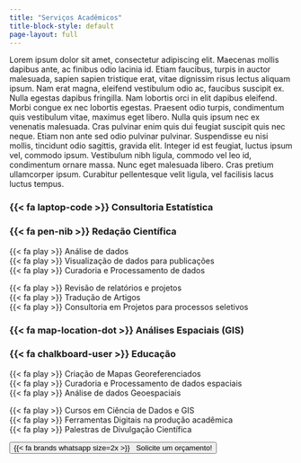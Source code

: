```yaml
---
title: "Serviços Acadêmicos"
title-block-style: default
page-layout: full
---
```


::: {.grid}

:::{.g-col-12 .g-col-md-6}
:::

:::{.g-col-12 }
Lorem ipsum dolor sit amet, consectetur adipiscing elit. Maecenas mollis dapibus ante, ac finibus odio lacinia id. Etiam faucibus, turpis in auctor malesuada, sapien sapien tristique erat, vitae dignissim risus lectus aliquam ipsum. Nam erat magna, eleifend vestibulum odio ac, faucibus suscipit ex. Nulla egestas dapibus fringilla. Nam lobortis orci in elit dapibus eleifend. Morbi congue ex nec lobortis egestas. Praesent odio turpis, condimentum quis vestibulum vitae, maximus eget libero. Nulla quis ipsum nec ex venenatis malesuada. Cras pulvinar enim quis dui feugiat suscipit quis nec neque. Etiam non ante sed odio pulvinar pulvinar. Suspendisse eu nisi mollis, tincidunt odio sagittis, gravida elit. Integer id est feugiat, luctus ipsum vel, commodo ipsum. Vestibulum nibh ligula, commodo vel leo id, condimentum ornare massa. Nunc eget malesuada libero. Cras pretium ullamcorper ipsum. Curabitur pellentesque velit ligula, vel facilisis lacus luctus tempus.
:::

:::{.g-col-5 .herocon}
:::{.grid .centergrid}
:::{.g-col-12 }
### {{< fa laptop-code >}} Consultoria Estatística
:::
:::
:::


:::{.g-col-2}
:::

:::{.g-col-5  .herocon}
:::{.grid .centergrid}
:::{.g-col-12  }
### {{< fa pen-nib >}} Redação Científica
:::
:::
:::

:::{.g-col-7 .servs}
{{< fa play >}} Análise de dados <br>
{{< fa play >}} Visualização de dados para publicações <br>
{{< fa play >}} Curadoria e Processamento de dados 
:::

:::{.g-col-5 .servs}
{{< fa play >}} Revisão de relatórios e projetos <br>
{{< fa play >}} Tradução de Artigos <br>
{{< fa play >}} Consultoria em Projetos para processos seletivos
:::

:::{.g-col-5 .herocon}
:::{.grid .centergrid}
:::{.g-col-12 }
### {{< fa map-location-dot >}} Análises Espaciais (GIS)
:::
:::
:::


:::{.g-col-2}
:::

:::{.g-col-5  .herocon}
:::{.grid .centergrid}
:::{.g-col-12  }
### {{< fa chalkboard-user >}} Educação
:::
:::
:::

:::{.g-col-7 .servs}
{{< fa play >}} Criação de Mapas Georeferenciados <br>
{{< fa play >}} Curadoria e Processamento de dados espaciais <br>
{{< fa play >}} Análise de dados Geoespaciais 
:::

:::{.g-col-5 .servs}
{{< fa play >}} Cursos em Ciência de Dados e GIS <br>
{{< fa play >}} Ferramentas Digitais na produção acadêmica <br>
{{< fa play >}} Palestras de Divulgação Científica
:::


:::{.g-col-4 .btncall}

[<button type="button" class="btn btn-dark d-flex align-items-center">{{< fa brands whatsapp size=2x >}}&nbsp;&nbsp;&nbsp;Solicite um orçamento!</button>](https://wa.link/kk455x){target="_blank"}
:::


:::

